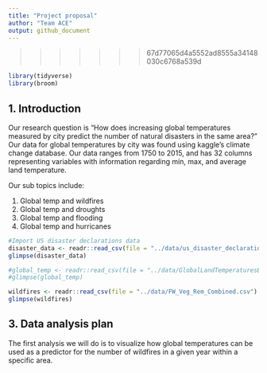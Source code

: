 ```yaml
---
title: "Project proposal"
author: "Team ACE"
output: github_document
---
```

>>>>>>> 67d77065d4a5552ad8555a34148030c6768a539d

```r
library(tidyverse)
library(broom)
```

## 1. Introduction
Our research question is "How does increasing global temperatures measured by city predict the number of natural disasters in the same area?" Our data for global temperatures by city was found using kaggle's climate change database. Our data ranges from 1750 to 2015, and has 32 columns representing variables with information regarding min, max, and average land temperature. 


Our sub topics include:

1. Global temp and wildfires
2. Global temp and droughts
3. Global temp and flooding
4. Global temp and hurricanes





```r
#Import US disaster declarations data
disaster_data <- readr::read_csv(file = "../data/us_disaster_declarations.csv")
glimpse(disaster_data)
```

```r
#global_temp <- readr::read_csv(file = "../data/GlobalLandTemperaturesByCity.csv")
#glimpse(global_temp)
```

```r
wildfires <- readr::read_csv(file = "../data/FW_Veg_Rem_Combined.csv")
glimpse(wildfires)
```






## 3. Data analysis plan

The first analysis we will do is to visualize how global temperatures can be used as a predictor for the number of wildfires in a given year within a specific area. 
```r

```




